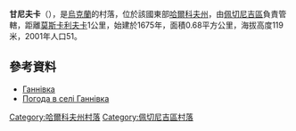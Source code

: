 {{coord|50|1|41|N|37|6|47|E|scale:100000_region:UA|display=title}}

'''甘尼夫卡'''（{{lang-uk|Ганнівка}}），是[[烏克蘭|烏克蘭]]的村落，位於該國東部[[哈爾科夫州|哈爾科夫州]]，由[[佩切尼吉區|佩切尼吉區]]負責管轄，距離[[莫斯卡利夫卡_(沃爾昌斯克區)|莫斯卡利夫卡]]1公里，始建於1675年，面積0.68平方公里，海拔高度119米，2001年人口51。

==參考資料==
* [http://w1.c1.rada.gov.ua/pls/z7502/A005?rdat1=09.01.2009&rf7571=33907 Ганнівка]
* [http://weather.in.ua/ua/har'kovskaja/4893 Погода в селі Ганнівка] {{Wayback|url=http://weather.in.ua/ua/har%27kovskaja/4893 |date=20160323025512 }}

{{DEFAULTSORT:Ганнівка}}
[[Category:哈爾科夫州村落|Category:哈爾科夫州村落]]
[[Category:佩切尼吉區村落|Category:佩切尼吉區村落]]


{{Kharkiv-geo-stub}}